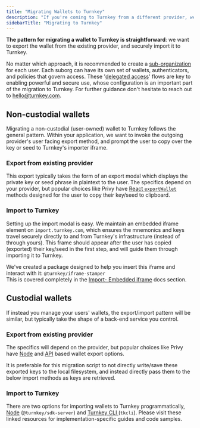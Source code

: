```yaml
---
title: "Migrating Wallets to Turnkey"
description: "If you're coming to Turnkey from a different provider, we can help make it simple. Follow the custodial or non-custodial flows outlined below depending on your use case, and be sure to check the linked resources for some fully featured utilities. "
sidebarTitle: "Migrating to Turnkey"
---
```


**The pattern for migrating a wallet to Turnkey is straightforward**: we want to export the wallet from the existing provider, and securely import it to Turnkey.

No matter which approach, it is recommended to create a [sub-organization](/concepts/sub-organizations) for each user. Each suborg can have its own set of wallets, authenticators, and policies that govern access. These '[delegated access](/concepts/policies/delegated-access)' flows are key to enabling powerful and secure use, whose configuration is an important part of the migration to Turnkey. For further guidance don't hesitate to reach out to [hello@turnkey.com](mailto:hello@turnkey.com).

## Non-custodial wallets

Migrating a non-custodial (user-owned) wallet to Turnkey follows the general pattern. Within your application, we want to invoke the outgoing provider's user facing export method, and prompt the user to copy over the key or seed to Turnkey's importer iframe.

### Export from existing provider

This export typically takes the form of an export modal which displays the private key or seed phrase in plaintext to the user. The specifics depend on your provider, but popular choices like Privy have [React `exportWallet`](https://docs.privy.io/wallets/wallets/export#react) methods designed for the user to copy their key/seed to clipboard.

### Import to Turnkey

Setting up the import modal is easy. We maintain an embedded iframe element on `import.turnkey.com`, which ensures the mnemonics and keys travel securely directly to and from Turnkey's infrastructure (instead of through yours). This frame should appear after the user has copied (exported) their key/seed in the first step, and will guide them through importing it to Turnkey.

We've created a package designed to help you insert this iframe and interact with it: `@turnkey/iframe-stamper`\
This is covered completely in the [Import- Embedded iframe](/embedded-wallets/code-examples/import#embedded-iframe) docs section.

## Custodial wallets

If instead you manage your users' wallets, the export/import pattern will be similar, but typically take the shape of a back-end service you control.

### Export from existing provider

The specifics will depend on the provider, but popular choices like Privy have [Node](https://docs.privy.io/wallets/wallets/export#nodejs) and [API](https://docs.privy.io/wallets/wallets/export#rest-api) based wallet export options.

It is preferable for this migration script to not directly write/save these exported keys to the local filesystem, and instead directly pass them to the below import methods as keys are retrieved.

### Import to Turnkey

There are two options for importing wallets to Turnkey programmatically, [Node](/embedded-wallets/code-examples/import#nodejs) (`@turnkey/sdk-server`) and [Turnkey CLI ](/embedded-wallets/code-examples/import#cli)(`tkcli`). Please visit these linked resources for implementation-specific guides and code samples. 